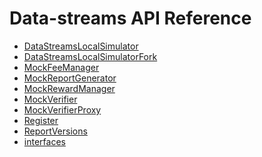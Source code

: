 # Data-streams API Reference

- [DataStreamsLocalSimulator](DataStreamsLocalSimulator.mdx)
- [DataStreamsLocalSimulatorFork](DataStreamsLocalSimulatorFork.mdx)
- [MockFeeManager](MockFeeManager.mdx)
- [MockReportGenerator](MockReportGenerator.mdx)
- [MockRewardManager](MockRewardManager.mdx)
- [MockVerifier](MockVerifier.mdx)
- [MockVerifierProxy](MockVerifierProxy.mdx)
- [Register](Register.mdx)
- [ReportVersions](ReportVersions.mdx)
- [interfaces](interfaces/index.mdx)

